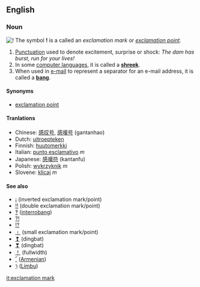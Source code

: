==English=={{Punctuation marks}}
===Noun===

[[Image:Bang icon 32x32.jpg|!]] The symbol '''!''' is a called an ''exclamation mark'' or ''[[exclamation point]]''.  
#[[Punctuation]] used to denote excitement, surprise or shock: ''The dam has burst, run for your lives!''
#In some [[computer language]]s, it is called a '''[[shreek]]'''.  
#When used in [[e-mail]] to represent a separator for an e-mail address, it is called a '''[[bang]]'''.

====Synonyms====
*[[exclamation point]]

====Tranlations====
*Chinese: [[感叹号]], [[感嘆号]] (gantanhao)
*Dutch: [[uitroepteken]]
*Finnish: [[huutomerkki]]
*Italian: [[punto esclamativo]] ''m''
*Japanese: [[感嘆符]] (kantanfu)
*Polish: [[wykrzyknik]] ''m''
*Slovene: [[klicaj]] ''m''

====See also====
*[[¡]] (inverted exclamation mark/point)
*[[‼]] (double exclamation mark/point)
*[[‽]] ([[interrobang]])
*[[⁈]]
*[[⁉]]
*[[﹗]] (small exclamation mark/point)
*[[❢]] (dingbat)
*[[❣]] (dingbat)
*[[！]] (fullwidth)
*[[՜]] ([[Armenian]])
*[[᥄]] ([[Limbu]])

[[it:exclamation mark]]